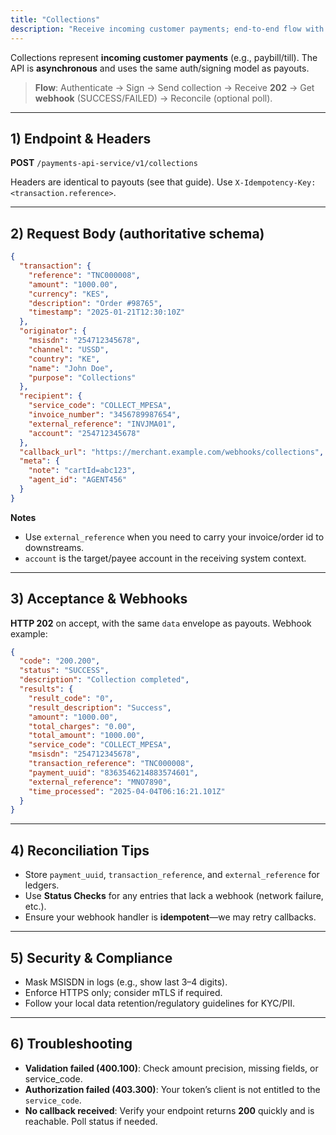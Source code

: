 ```yaml
---
title: "Collections"
description: "Receive incoming customer payments; end‑to‑end flow with signing, acceptance, webhooks, and reconciliation."
---
```


Collections represent **incoming customer payments** (e.g., paybill/till). The API is **asynchronous** and uses the same auth/signing model as payouts.

> **Flow**: Authenticate → Sign → Send collection → Receive **202** → Get **webhook** (SUCCESS/FAILED) → Reconcile (optional poll).

---

## 1) Endpoint & Headers

**POST** `/payments-api-service/v1/collections`

Headers are identical to payouts (see that guide). Use `X-Idempotency-Key: <transaction.reference>`.

---

## 2) Request Body (authoritative schema)

```json
{
  "transaction": {
    "reference": "TNC000008",
    "amount": "1000.00",
    "currency": "KES",
    "description": "Order #98765",
    "timestamp": "2025-01-21T12:30:10Z"
  },
  "originator": {
    "msisdn": "254712345678",
    "channel": "USSD",
    "country": "KE",
    "name": "John Doe",
    "purpose": "Collections"
  },
  "recipient": {
    "service_code": "COLLECT_MPESA",
    "invoice_number": "3456789987654",
    "external_reference": "INVJMA01",
    "account": "254712345678"
  },
  "callback_url": "https://merchant.example.com/webhooks/collections",
  "meta": {
    "note": "cartId=abc123",
    "agent_id": "AGENT456"
  }
}
```

**Notes**
- Use `external_reference` when you need to carry your invoice/order id to downstreams.
- `account` is the target/payee account in the receiving system context.

---

## 3) Acceptance & Webhooks

**HTTP 202** on accept, with the same `data` envelope as payouts. Webhook example:

```json
{
  "code": "200.200",
  "status": "SUCCESS",
  "description": "Collection completed",
  "results": {
    "result_code": "0",
    "result_description": "Success",
    "amount": "1000.00",
    "total_charges": "0.00",
    "total_amount": "1000.00",
    "service_code": "COLLECT_MPESA",
    "msisdn": "254712345678",
    "transaction_reference": "TNC000008",
    "payment_uuid": "8363546214883574601",
    "external_reference": "MNO7890",
    "time_processed": "2025-04-04T06:16:21.101Z"
  }
}
```

---

## 4) Reconciliation Tips

- Store `payment_uuid`, `transaction_reference`, and `external_reference` for ledgers.  
- Use **Status Checks** for any entries that lack a webhook (network failure, etc.).
- Ensure your webhook handler is **idempotent**—we may retry callbacks.

---

## 5) Security & Compliance

- Mask MSISDN in logs (e.g., show last 3–4 digits).  
- Enforce HTTPS only; consider mTLS if required.  
- Follow your local data retention/regulatory guidelines for KYC/PII.

---

## 6) Troubleshooting

- **Validation failed (400.100)**: Check amount precision, missing fields, or service_code.  
- **Authorization failed (403.300)**: Your token’s client is not entitled to the `service_code`.  
- **No callback received**: Verify your endpoint returns **200** quickly and is reachable. Poll status if needed.
